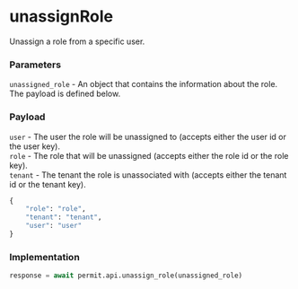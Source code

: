 # unassignRole

Unassign a role from a specific user.

### Parameters

`unassigned_role` - An object that contains the information about the role. The payload is defined below.<br/>

### Payload

`user` - The user the role will be unassigned to (accepts either the user id or the user key).<br/>
`role` - The role that will be unassigned (accepts either the role id or the role key).<br/>
`tenant` - The tenant the role is unassociated with (accepts either the tenant id or the tenant key).<br/>

```python
{
	"role": "role",
	"tenant": "tenant",
	"user": "user"
}
```

### Implementation

```python
response = await permit.api.unassign_role(unassigned_role)
```

